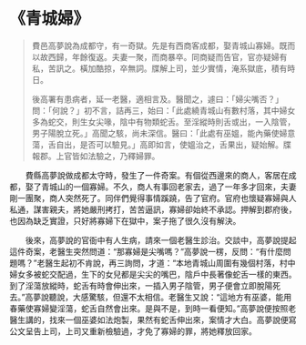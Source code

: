 # 《青城婦》

> 費邑高夢說為成都守，有一奇獄。先是有西商客成都，娶青城山寡婦。既而以故西歸，年餘復返。夫妻一聚，而商暴卒。同商疑而告官，官亦疑婦有私，苦訊之。橫加酷掠，卒無詞。牒解上司，並少實情，淹系獄底，積有時日。
>
> 後高署有患病者，延一老醫，適相言及。醫聞之，遽曰：「婦尖嘴否？」問：「何說？」初不言，詰再三，始曰：「此處繞青城山有數村落，其中婦女多為蛇交，則生女尖喙，陰中有物類蛇舌。至淫縱時則舌或出，一入陰管，男子陽脫立死。」高聞之駭，尚未深信。醫曰：「此處有巫媼，能內藥使婦意蕩，舌自出，是否可以驗見。」高即如言，使媼治之，舌果出，疑始解。牒報郡。上官皆如法驗之，乃釋婦罪。

&emsp;&emsp;費縣高夢說做成都太守時，發生了一件奇案。有個從西邊來的商人，客居在成都，娶了青城山的一個寡婦。不久，商人有事回老家去，過了一年多才回來，夫妻剛一團聚，商人突然死了。同伴們覺得事情蹊蹺，告了官府。官府也懷疑寡婦與人私通，謀害親夫，將她嚴刑拷打，苦苦逼訊，寡婦卻始終不承認。押解到郡府後，也因為缺乏實證，只好將寡婦下在獄中，案子拖了很久沒有解決。

&emsp;&emsp;後來，高夢說的官衙中有人生病，請來一個老醫生診治。交談中，高夢說提起這件奇案，老醫生突然問道：“那寡婦是尖嘴嗎？”高夢說一楞，反問：“有什麼問題嗎？”老醫生起初不肯說，再三詢問，才道：“本地青城山周圍有幾個村落，村中婦女多被蛇交配過，生下的女兒都是尖尖的嘴巴，陰戶中長著像蛇舌一樣的東西。到了淫蕩放縱時，蛇舌有時會伸出來，一插入男子陰管，男子便會立即脫陽死去。”高夢說聽說，大感驚駭，但還不太相信。老醫生又說：“這地方有巫婆，能用春藥使寡婦變淫蕩，蛇舌自然會出來。是與不是，到時一看便知。”高夢說便按照老醫生講的，找來一個巫婆如法炮製，果然有蛇舌伸出來，案情才大白。高夢說便寫公文呈告上司，上司又重新檢驗過，才免了寡婦的罪，將她釋放回家。
